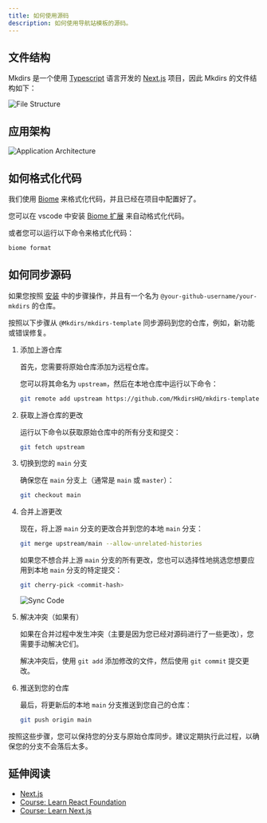 ```yaml
---
title: 如何使用源码
description: 如何使用导航站模板的源码。
---
```



## 文件结构

Mkdirs 是一个使用 [Typescript](https://www.typescriptlang.org/) 语言开发的 [Next.js](https://nextjs.org/) 项目，因此 Mkdirs 的文件结构如下：

![File Structure](../../../../assets/images/guide-file-structure.png)

## 应用架构

![Application Architecture](../../../../assets/images/guide-dev-architecture.png)

## 如何格式化代码

我们使用 [Biome](https://biomejs.dev/) 来格式化代码，并且已经在项目中配置好了。

您可以在 vscode 中安装 [Biome 扩展](https://marketplace.visualstudio.com/items?itemName=biomejs.biome) 来自动格式化代码。

或者您可以运行以下命令来格式化代码：

```bash
biome format
```

## 如何同步源码

如果您按照 [安装](/zh-cn/installation) 中的步骤操作，并且有一个名为 `@your-github-username/your-mkdirs` 的仓库。

按照以下步骤从 `@Mkdirs/mkdirs-template` 同步源码到您的仓库，例如，新功能或错误修复。

<Steps>

1. 添加上游仓库

    首先，您需要将原始仓库添加为远程仓库。
    
    您可以将其命名为 `upstream`，然后在本地仓库中运行以下命令：

    ```bash
    git remote add upstream https://github.com/MkdirsHQ/mkdirs-template.git
    ```

2. 获取上游仓库的更改
    
    运行以下命令以获取原始仓库中的所有分支和提交：

    ```bash
    git fetch upstream
    ```

3. 切换到您的 `main` 分支
    
    确保您在 `main` 分支上（通常是 `main` 或 `master`）：

    ```bash
    git checkout main
    ```

4. 合并上游更改
    
    现在，将上游 `main` 分支的更改合并到您的本地 `main` 分支：

    ```bash
    git merge upstream/main --allow-unrelated-histories
    ```

    如果您不想合并上游 `main` 分支的所有更改，您也可以选择性地挑选您想要应用到本地 `main` 分支的特定提交：

    ```bash
    git cherry-pick <commit-hash>
    ```

    ![Sync Code](../../../../assets/images/guide-sync-code.png)

5. 解决冲突（如果有）

    如果在合并过程中发生冲突（主要是因为您已经对源码进行了一些更改），您需要手动解决它们。
    
    解决冲突后，使用 `git add` 添加修改的文件，然后使用 `git commit` 提交更改。

6. 推送到您的仓库
    
    最后，将更新后的本地 `main` 分支推送到您自己的仓库：

    ```bash
    git push origin main
    ```

</Steps>

按照这些步骤，您可以保持您的分支与原始仓库同步。建议定期执行此过程，以确保您的分支不会落后太多。

## 延伸阅读

- [Next.js](https://nextjs.org/)
- [Course: Learn React Foundation](https://nextjs.org/learn/react-foundations)
- [Course: Learn Next.js](https://nextjs.org/learn)
